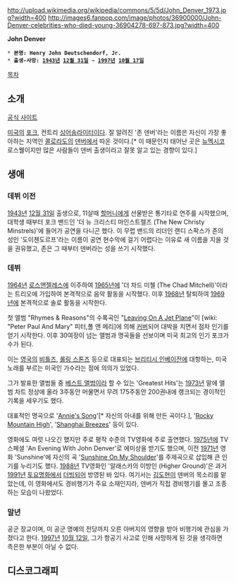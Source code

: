 http://upload.wikimedia.org/wikipedia/commons/5/5d/John_Denver_1973.jpg?width=400
http://images6.fanpop.com/image/photos/36900000/John-Denver-celebrities-who-died-young-36904278-697-873.jpg?width=400

'''John Denver'''

 * '''본명: Henry John Deutschendorf, Jr.'''
 * '''출생-사망: [[1943년]] [[12월 31일]] ~ [[1997년]] [[10월 17일]]'''

[[목차]]

== 소개 ==

[http://johndenver.com/ 공식 사이트]

[[미국]]의 [[포크]], 컨트리 [[싱어송라이터]]이다. 잘 알려진 '존 덴버'라는 이름은 자신이 가장 좋아하는 지역인 [[콜로라도]]의 [[덴버]]에서 따온 것이다.[* 이 때문인지 태어난 곳은 [[뉴멕시코]] 로스웰이지만 많은 사람들이 덴버 출생이라고 잘못 알고 있는 경향이 있다.]

== 생애 ==

=== 데뷔 이전 ===

[[1943년]] [[12월 31일]] 출생으로, 11살때 [[할머니]]에게 선물받은 통기타로 연주를 시작했으며, 대학생 때부터 포크 밴드인 '더 뉴 크리스티 마인스트렐즈 (The New Christy Minstrels)'에 들어가 공연을 다니곤 했다. 이 무렵 밴드의 리더인 랜디 스팍스가 존의 성인 '도이첸도르프'라는 이름이 공연 현수막에 걸기 어렵다는 이유로 새 이름을 지을 것을 권유했고, 존은 그 때부터 덴버라는 성을 쓰기 시작했다.

=== 데뷔 ===

[[1964년]] [[로스앤젤레스]]에 이주하여 [[1965년]]에 '더 차드 미첼 (The Chad Mitchell)'이라는 트리오에 가입하여 본격적으로 음악 활동을 시작했다. 이후 [[1968년]] 탈퇴하여 [[1969년]]에 본격적으로 솔로 활동을 시작한다.

첫 앨범 "Rhymes & Reasons"의 수록곡인 "[http://www.youtube.com/watch?v=SneCkM0bJq0 Leaving On A Jet Plane]"이 [wiki: "Peter Paul And Mary" 피터,폴 앤 메리]에 의해 [http://www.youtube.com/watch?v=Qc-7SnMnX78 커버]되어 대박을 치면서 점차 인기를 얻기 시작한다. 이후 30여장이 넘는 앨범과 명곡들을 선보이며 미국 최고의 인기 포크가수가 된다.

이는 [[영국]]의 [[비틀즈]], [[롤링 스톤즈]] 등으로 대표되는 [[브리티시 인베이전]]에 대항하는, 미국 노래를 부르는 미국인 가수라는 점에 의의가 있었다.

그가 발표한 앨범들 중 [[베스트 앨범]]이라 할 수 있는 'Greatest Hits'는 [[1973년]] 말에 앨범 차트 정상에 올라 3주동안 머물면서 무려 175주동안 200권내에 랭크되는 경이적인 기록을 세우기도 했다.

대표적인 명곡으로 '[http://www.youtube.com/watch?v=RNOTF-znQyw Annie's Song]'[* 자신의 아내를 위해 만든 곡이다.], '[http://www.youtube.com/watch?v=eOB4VdlkzO4 Rocky Mountain High]', '[http://www.youtube.com/watch?v=2EuPWEijS_c Shanghai Breezes]' 등이 있다.

영화에도 여럿 나오긴 했지만 주로 평작 수준의 TV영화에 주로 출연했다. [[1975년]]에 TV스페셜 'An Evening With John Denver'로 에미상을 받기도 했으며, 이전 [[1971년]] 영화 'Sunshine'에 자신의 곡 '[http://www.youtube.com/watch?v=diwuu_r6GJE Sunshine On My Shoulder]'를 주제곡으로 삽입해 큰 인기를 누리기도 했다. [[1988년]] TV영화인 '알래스카의 이방인 (Higher Ground)'은 과거 [[1991년]] [[토요명화]]에서 [[더빙]]되어 방영된 바 있다. 여기서는 [[김도현]]이 덴버의 목소리를 맡았는데, 이 영화에서도 경비행기가 주요 소재인지라, 덴버가 직접 경비행기를 몰고 조종하는 모습이 나왔었다.

=== 말년 ===

공군 장교이며, 미 공군 명예의 전당까지 오른 아버지의 영향을 받아 비행기에 관심을 가졌다고 한다. [[1997년]] [[10월 12일]], 그가 항공기 사고로 인해 사망하게 된 것을 생각하면 측은한 부분이 아닐 수 없다.

== 디스코그래피 ==
